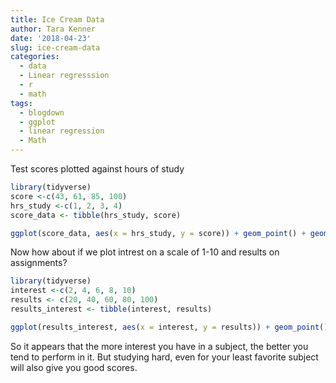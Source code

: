 ```yaml
---
title: Ice Cream Data
author: Tara Kenner
date: '2018-04-23'
slug: ice-cream-data
categories:
  - data
  - Linear regresssion
  - r
  - math
tags:
  - blogdown
  - ggplot
  - linear regression
  - Math
---
```


Test scores plotted against hours of study


```r
library(tidyverse)
score <-c(43, 61, 85, 100)
hrs_study <-c(1, 2, 3, 4)
score_data <- tibble(hrs_study, score)

ggplot(score_data, aes(x = hrs_study, y = score)) + geom_point() + geom_smooth(method = "lm")

```




Now how about if we plot intrest on a scale of 1-10 and results on assignments?
```r
library(tidyverse)
interest <-c(2, 4, 6, 8, 10)
results <- c(20, 40, 60, 80, 100)
results_interest <- tibble(interest, results)

ggplot(results_interest, aes(x = interest, y = results)) + geom_point() + geom_smooth(method = "lm")
```

So it appears that the more interest you have in a subject, the better you tend to perform in it. But studying hard, even for your least favorite subject will also give you good scores.




